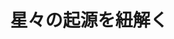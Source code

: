 ﻿---
title: "星々の起源を紐解く"
category: "理学院"
vol: 69
interviewee: "中本 泰史"
url: "http://www.geo.titech.ac.jp/lab/nakamoto/index-j.html"
tags: ["太陽","惑星","関わり","質量"]
pdf: "69-1-nakamoto.pdf"
career: ""
preface: "私たちの住む太陽系では、太陽を中心として、その周りを八つの惑星が公転している。これらの惑星はどのようにしてできたのだろうか。そのプロセスは今も完全にはわかっておらず、世界中の研究者達がさまざまなアプローチを用いて研究している。その中で、中本研究室では、円盤･ダスト･輻ふくしゃ射の三つをキーワードにして、惑星形成プロセスについて研究している。そして最近では、｢輻射｣に特に関わりの深い、大質量恒星についても研究している。本稿ではそれらの成果の一部を紹介する。"
---
